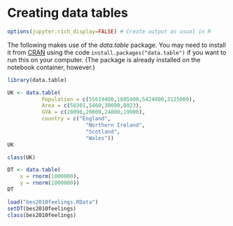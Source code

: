 # Creating data tables

```r
options(jupyter.rich_display=FALSE) # Create output as usual in R
```

The following makes use of the *data.table* package. You may need to install it from [CRAN](https://cran.r-project.org/package=data.table) using the code `install.packages("data.table")` if you want to run this on your computer. (The package is already installed on the
 notebook container, however.)

```r
library(data.table)
```

```r
UK <- data.table(
           Population = c(55619400,1885400,5424800,3125000),
           Area = c(50301,5460,30090,8023),
           GVA = c(28096,20000,24800,19900),
           country = c("England",
                         "Northern Ireland",
                         "Scotland",
                         "Wales"))
UK
```

```r
class(UK)
```

```r
DT <- data.table(
    x = rnorm(1000000),
    y = rnorm(1000000))
DT
```

```r
load("bes2010feelings.RData")
setDT(bes2010feelings)
class(bes2010feelings)
```

```r

```
